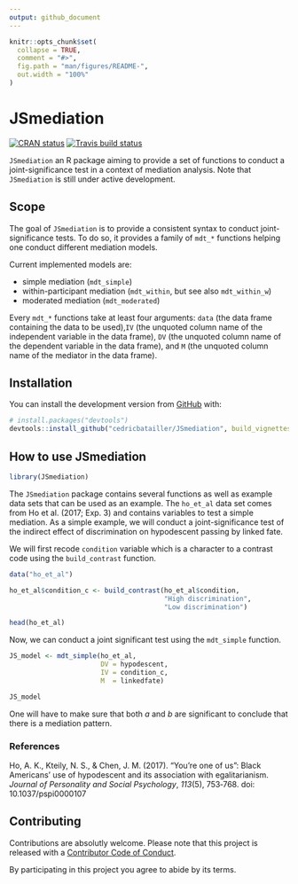 ```yaml
---
output: github_document
---
```


<!-- README.md is generated from README.Rmd. Please edit that file -->

```r
knitr::opts_chunk$set(
  collapse = TRUE,
  comment = "#>",
  fig.path = "man/figures/README-",
  out.width = "100%"
)
```
# JSmediation

[![CRAN status](https://www.r-pkg.org/badges/version/JSmediation)](https://cran.r-project.org/package=JSmediation) [![Travis build status](https://travis-ci.org/cedricbatailler/JSmediation.svg?branch=master)](https://travis-ci.org/cedricbatailler/JSmediation)

`JSmediation` an R package aiming to provide a set of functions to conduct a 
joint-significance test in a context of mediation analysis. Note that 
`JSmediation` is still under active development.

## Scope

The goal of `JSmediation` is to provide a consistent syntax to conduct 
joint-significance tests. To do so, it provides a family of `mdt_*`
functions helping one conduct different mediation models.

Current implemented models are:

- simple mediation (`mdt_simple`)
- within-participant mediation (`mdt_within`, but see also `mdt_within_w`)
- moderated mediation (`mdt_moderated`)

Every `mdt_*` functions take at least four arguments: `data` (the data frame 
containing the data to be used),` IV` (the unquoted column name of the independent variable in the data frame), `DV` (the unquoted column name of the 
dependent variable in the data frame), and `M` (the unquoted column name of the
mediator in the data frame).

## Installation

<!--
You can install the released version of JSmediation from [CRAN](https://CRAN.R-project.org) with:

``` r
install.packages("JSmediation")
```
-->
You can install the development version from [GitHub](https://github.com/) with:

``` r
# install.packages("devtools")
devtools::install_github("cedricbatailler/JSmediation", build_vignettes = TRUE)
```



## How to use JSmediation

```r
library(JSmediation)
```

The `JSmediation` package contains several functions as well as example data 
sets that can be used as an example. The `ho_et_al` data set comes from 
Ho et al. (2017; Exp. 3) and contains variables to test a simple mediation. As a
simple example, we will conduct a joint-significance test of the indirect effect
of discrimination on hypodescent passing by linked fate. 

We will first recode `condition` variable which is a character to a contrast 
code using the `build_contrast` function.

```r
data("ho_et_al")

ho_et_al$condition_c <- build_contrast(ho_et_al$condition, 
                                       "High discrimination",
                                       "Low discrimination")

head(ho_et_al)
```

Now, we can conduct a joint significant test using the `mdt_simple` function.

```r
JS_model <- mdt_simple(ho_et_al, 
                       DV = hypodescent, 
                       IV = condition_c, 
                       M  = linkedfate)

JS_model
```

One will have to make sure that both $a$ and $b$ are significant to conclude 
that there is a mediation pattern.

### References

Ho, A. K., Kteily, N. S., & Chen, J. M. (2017). “You’re one of us”: Black 
Americans’ use of hypodescent and its association with egalitarianism. 
_Journal of Personality and Social Psychology_, _113_(5), 753‑768. doi:
10.1037/pspi0000107

## Contributing
Contributions are absolutly welcome. Please note that this project is released 
with a [Contributor Code of Conduct](CODE_OF_CONDUCT.md).

By participating in this project you agree to abide by its terms.
